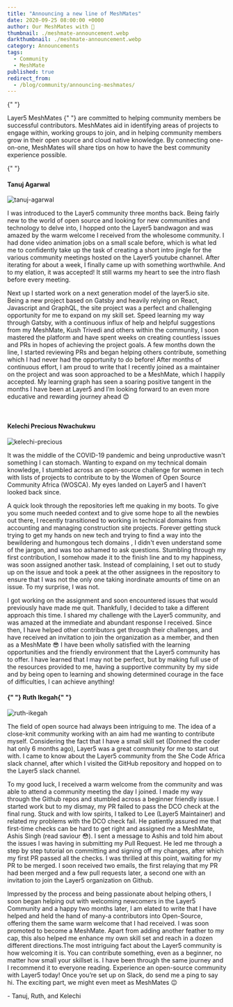 ```yaml
---
title: "Announcing a new line of MeshMates"
date: 2020-09-25 08:00:00 +0000
author: Our MeshMates with 🤍
thumbnail: ./meshmate-announcement.webp
darkthumbnail: ./meshmate-announcement.webp
category: Announcements
tags:
  - Community
  - MeshMate
published: true
redirect_from:
  - /blog/community/announcing-meshmates/
---
```





<BlogWrapper>

{" "}

<div className="intro">
  <p>
    <Link className="highlight" to="/community/meshmates">
      Layer5 MeshMates
    </Link>{" "}
    are committed to helping community members be successful contributors. MeshMates aid in
    identifying areas of projects to engage within, working groups to join, and in helping community
    members grow in their open source and cloud native knowledge. By connecting one-on-one,
    MeshMates will share tips on how to have the best community experience possible.
  </p>
</div>

{" "}

<h4>
  <Link className="mute" to="/community/members/tanuj-agarwal">
    Tanuj Agarwal
  </Link>
</h4>
<img src={Tanuj} class="image-right" alt="tanuj-agarwal" />
<p>
  I was introduced to the Layer5 community three months back. Being fairly new to the world of open
  source and looking for new communities and technology to delve into, I hopped onto the Layer5
  bandwagon and was amazed by the warm welcome I received from the wholesome community. I had done
  video animation jobs on a small scale before, which is what led me to confidently take up the task
  of creating a short intro jingle for the various community meetings hosted on the Layer5 youtube
  channel. After iterating for about a week, I finally came up with something worthwhile. And to my
  elation, it was accepted! It still warms my heart to see the intro flash before every meeting.
</p>
<p>
  Next up I started work on a next generation model of the layer5.io site. Being a new project based
  on Gatsby and heavily relying on React, Javascript and GraphQL, the site project was a perfect and
  challenging opportunity for me to expand on my skill set. Speed learning my way through Gatsby,
  with a continuous influx of help and helpful suggestions from my MeshMate, Kush Trivedi and others
  within the community, I soon mastered the platform and have spent weeks on creating countless
  issues and PRs in hopes of achieving the project goals. A few months down the line, I started
  reviewing PRs and began helping others contribute, something which I had never had the opportunity
  to do before! After months of continuous effort, I am proud to write that I recently joined as a
  maintainer on the project and was soon approached to be a MeshMate, which I happily accepted. My
  learning graph has seen a soaring positive tangent in the months I have been at Layer5 and I’m
  looking forward to an even more educative and rewarding journey ahead 😊
</p>
<br />
<h4>
  <Link className="mute" to="/community/members/kelechi-nwachukwu">
    Kelechi Precious Nwachukwu
  </Link>
</h4>
<img src={Kelechi} class="image-right" alt="kelechi-precious" />
<p>
  It was the middle of the COVID-19 pandemic and being unproductive wasn't something I can stomach.
  Wanting to expand on my technical domain knowledge, I stumbled across an open-source challenge for
  women in tech with lists of projects to contribute to by the Women of Open Source Community Africa
  (WOSCA). My eyes landed on Layer5 and I haven’t looked back since.
</p>
<p>
  A quick look through the repositories left me quaking in my boots. To give you some much needed
  context and to give some hope to all the newbies out there, I recently transitioned to working in
  technical domains from accounting and managing construction site projects. Forever getting stuck
  trying to get my hands on new tech and trying to find a way into the bewildering and humongous
  tech domains , I didn't even understand some of the jargon, and was too ashamed to ask questions.
  Stumbling through my first contribution, I somehow made it to the finish line and to my happiness,
  was soon assigned another task. Instead of complaining, I set out to study up on the issue and
  took a peek at the other assignees in the repository to ensure that I was not the only one taking
  inordinate amounts of time on an issue. To my surprise, I was not.
</p>
<p>
  I got working on the assignment and soon encountered issues that would previously have made me
  quit. Thankfully, I decided to take a different approach this time. I shared my challenge with the
  Layer5 community, and was amazed at the immediate and abundant response I received. Since then, I
  have helped other contributors get through their challenges, and have received an invitation to
  join the organization as a member, and then as a MeshMate 😎 I have been wholly satisfied with the
  learning opportunities and the friendly environment that the Layer5 community has to offer. I have
  learned that I may not be perfect, but by making full use of the resources provided to me, having
  a supportive community by my side and by being open to learning and showing determined courage in
  the face of difficulties, I can achieve anything!
</p>
<h4>
  <Link className="mute" to="/community/members/ruth-ikegah">
    {" "}
    Ruth Ikegah{" "}
  </Link>
</h4>
<img src={Ruth} class="image-right" alt="ruth-ikegah" />
<p>
  The field of open source had always been intriguing to me. The idea of a close-knit community
  working with an aim had me wanting to contribute myself. Considering the fact that I have a small
  skill set (Donned the coder hat only 6 months ago), Layer5 was a great community for me to start
  out with. I came to know about the Layer5 community from the She Code Africa slack channel, after
  which I visited the <Link to="https://github.com/layer5io">GitHub repository</Link> and hopped on
  to the Layer5 slack channel.
</p>
<p>
  To my good luck, I received a warm welcome from the community and was able to attend a community
  meeting the day I joined. I made my way through the Github repos and stumbled across a beginner
  friendly issue. I started work but to my dismay, my PR failed to pass the DCO check at the final
  rung. Stuck and with low spirits, I talked to Lee (Layer5 Maintainer) and related my problems with
  the DCO check fail. He patiently assured me that first-time checks can be hard to get right and
  assigned me a MeshMate, Ashis Singh (read saviour 😳). I sent a message to Ashis and told him
  about the issues I was having in submitting my Pull Request. He led me through a step by step
  tutorial on committing and signing off my changes, after which my first PR passed all the checks.
  I was thrilled at this point, waiting for my PR to be merged. I soon received two emails, the
  first relaying that my PR had been merged and a few pull requests later, a second one with an
  invitation to join the Layer5 organization on Github.
</p>
<p>
  Impressed by the process and being passionate about helping others, I soon began helping out with
  welcoming newcomers in the Layer5 Community and a happy two months later, I am elated to write
  that I have helped and held the hand of many-a contributors into Open-Source, offering them the
  same warm welcome that I had received. I was soon promoted to become a MeshMate. Apart from adding
  another feather to my cap, this also helped me enhance my own skill set and reach in a dozen
  different directions.The most intriguing fact about the Layer5 community is how welcoming it is.
  You can contribute something, even as a beginner, no matter how small your skillset is. I have
  been through the same journey and I recommend it to everyone reading. Experience an open-source
  community with Layer5 today! Once you’re set up on Slack, do send me a ping to say hi. The
  exciting part, we might even meet as MeshMates 😉
</p>

\- Tanuj, Ruth, and Kelechi

</BlogWrapper>
